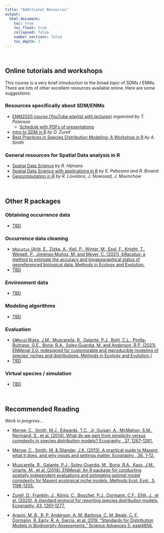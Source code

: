 ```yaml
---
title: "Additional Resources"
output:
  html_document:
    toc: true
    toc_float: true
    collapsed: false
    number_sections: false
    toc_depth: 3
---
```


$~$

## Online tutorials and workshops

This course is a very brief introduction to the broad topic of SDMs / ENMs. There are lots of other excellent resources available online.  Here are some suggestions:

### Resources specifically about SDM/ENMs

- [ENM2020 course (YouTube playlist with lectures)](https://youtube.com/playlist?list=PLhEJuWmv8Jf67qSdifDvgOk5DOJsNNiam) *organized by T. Peterson*
  - [Schedule with PDFs of presentations](https://docs.google.com/spreadsheets/d/1RQu1XRKyYfrnFI2V1g677d0sf8tFxC2xUvb96cbP02s/edit?usp=sharing)
- [Intro to SDM in R](https://damariszurell.github.io/SDM-Intro/) *by D. Zurell*
- [Best Practices in Species Distribution Modeling: A Workshop in R](http://www.earthskysea.org/best-practices-in-species-distribution-modeling-a-workshop-in-r/) *by A. Smith*
<!-- - [Intro to SDMs course](https://cmerow.github.io/RDataScience/101SDMs.html) *by C. Merow* -->

### General resources for Spatial Data analysis in R

- [Spatial Data Science](https://www.rspatial.org/raster/index.html) *by R. Hijmans*
- [Spatial Data Science with applications in R](https://keen-swartz-3146c4.netlify.app/) *by E. Pebesma and R. Bivand*
- [Geocomputation in R](https://geocompr.robinlovelace.net/) *by R. Lovelace, J. Nowosad, J. Muenchow*

$~$

## Other R packages

### Obtaining occurrence data

- [TBD]()

### Occurrence data cleaning

- [`bRacatus` (Arlé, E., Zizka, A., Keil, P., Winter, M., Essl, F., Knight, T., Weigelt, P., Jiménez‐Muñoz, M. and Meyer, C. (2021), bRacatus: a method to estimate the accuracy and biogeographical status of georeferenced biological data. Methods in Ecology and Evolution.](https://besjournals.onlinelibrary.wiley.com/doi/10.1111/2041-210X.13629)
- [TBD]()

### Environment data

- [TBD]()

### Modeling algorithms

- [TBD]()

### Evaluation

- [`ENMeval`(Kass, J.M., Muscarella, R., Galante, P.J., Bohl, C.L., Pinilla‐Buitrago, G.E., Boria, R.A., Soley‐Guardia, M. and Anderson, R.P. (2021), ENMeval 2.0: redesigned for customizable and reproducible modeling of species’ niches and distributions. Methods in Ecology and Evolution.)](https://doi.org/10.1111/2041-210X.13628)
- [TBD]()

### Virtual species / simulation

- [TBD]()


$~$

## Recommended Reading 

*Work in progress...*

- [Merow, C., Smith, M.J., Edwards, T.C., Jr, Guisan, A., McMahon, S.M., Normand, S., et al. (2014). What do we gain from simplicity versus complexity in species distribution models? Ecography , 37, 1267–1281.](https://onlinelibrary.wiley.com/doi/full/10.1111/ecog.00845)

- [Merow, C., Smith, M. & Silander, J.A. (2013). A practical guide to Maxent: what it does, and why inputs and settings matter. Ecography , 36, 1–12.](https://onlinelibrary.wiley.com/doi/full/10.1111/j.1600-0587.2013.07872.x)

- [Muscarella, R., Galante, P.J., Soley-Guardia, M., Boria, R.A., Kass, J.M., Uriarte, M., et al. (2014). ENMeval: An R package for conducting spatially independent evaluations and estimating optimal model complexity for Maxent ecological niche models. Methods Ecol. Evol., 5, 1198–1205.](https://besjournals.onlinelibrary.wiley.com/doi/full/10.1111/2041-210X.12261)

- [Zurell, D., Franklin, J., König, C., Bouchet, P.J., Dormann, C.F., Elith, J., et al. (2020). A standard protocol for reporting species distribution models. Ecography, 43, 1261–1277.](pdfs/Zurell_etal_Ecography_2020.pdf)

- [Araújo, M. B., R. P. Anderson, A. M. Barbosa, C. M. Beale, C. F. Dormann, R. Early, R. A. Garcia, et al. 2019. “Standards for Distribution Models in Biodiversity Assessments.” Science Advances 5: eaat4858.](https://advances.sciencemag.org/content/5/1/eaat4858)


